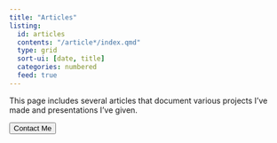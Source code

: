 ```yaml
---
title: "Articles"
listing: 
  id: articles
  contents: "/article*/index.qmd"
  type: grid
  sort-ui: [date, title] 
  categories: numbered
  feed: true
---
```


This page includes several articles that document various projects I've made and presentations I've given.

:::{#articles}
:::


<div class="callToAction"><a href="contactMe.html"><button type="button">Contact Me</button></a></div>